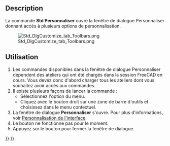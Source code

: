 <languages/>

<div class="mw-translate-fuzzy">
{{Docnav/fr
|[[Std_UnitsCalculator/fr|Convertisseur d'unités]]
|[[Std_AddonMgr/fr|Gestionnaire des extensions]]
|[[Std_Tools_Menu/fr|Menu Outils]]
|IconL=Std_UnitsCalculator.svg
|IconR=Std_AddonMgr.svg
|IconC=Freecad.svg
}}
</div>

{{GuiCommand/fr
|Name=Std_DlgCustomize
|Name/fr=Std Personnaliser
|MenuLocation=Outils → Personnaliser...
|Workbenches=Tous
|SeeAlso=[[Interface_Customization/fr|Personnaliser l'interface]]
}}

==Description==

La commande '''Std Personnaliser''' ouvre la fenêtre de dialogue Personnaliser donnant accès à plusieurs options de personnalisation.

[[Image:Std_DlgCustomize_tab_Toolbars.png]]

{{Caption|La boite de dialogue Personnaliser}}

<span id="Usage"></span>
==Utilisation==

# Les commandes disponibles dans la fenêtre de dialogue Personnaliser dépendent des ateliers qui ont été chargés dans la session FreeCAD en cours. Vous devez donc d'abord charger tous les ateliers dont vous souhaitez avoir accès aux commandes.
# Il existe plusieurs façons de lancer la commande :
#* Sélectionnez l'option {{MenuCommand|Outils → [[Image:Std_DlgCustomize.svg|16px]] Personnaliser...}} du menu.
#* Cliquez avec le bouton droit sur une zone de barre d'outils et choisissez {{MenuCommand|[[Image:Std_DlgCustomize.svg|16px]] Personnaliser...}} dans le menu contextuel.
# La fenêtre de dialogue '''Personnaliser''' s'ouvre. Pour plus d'informations, voir [[Interface_Customization/fr#Options|Personnalisation de l'interface]].
# Le bouton {{Button|Aide}} ne fonctionne pas pour le moment.
# Appuyez sur le bouton {{Button|Fermer}} pour fermer la fenêtre de dialogue.


<div class="mw-translate-fuzzy">
{{Docnav/fr
|[[Std_UnitsCalculator/fr|Convertisseur d'unités]]
|[[Std_AddonMgr/fr|Gestionnaire des extensions]]
|[[Std_Tools_Menu/fr|Menu Outils]]
|IconL=Std_UnitsCalculator.svg
|IconR=Std_AddonMgr.svg
|IconC=Freecad.svg
}}
</div>

{{Std_Base_navi{{#translation:}}}}
{{Userdocnavi{{#translation:}}}}